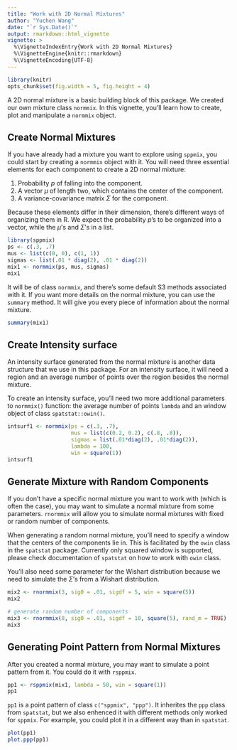 ```yaml
---
title: "Work with 2D Normal Mixtures"
author: "Yuchen Wang"
date: "`r Sys.Date()`"
output: rmarkdown::html_vignette
vignette: >
  %\VignetteIndexEntry{Work with 2D Normal Mixtures}
  %\VignetteEngine{knitr::rmarkdown}
  %\VignetteEncoding{UTF-8}
---
```

```r
library(knitr)
opts_chunk$set(fig.width = 5, fig.height = 4)
```
A 2D normal mixture is a basic building block of this package. We created our 
own mixture class ```normmix```. In this vignette, you'll learn how to create, 
plot and manipulate a ```normmix``` object.


## Create Normal Mixtures
If you have already had a mixture you want to explore using ```sppmix```, you could start by creating a ```normmix``` object with it. You will need three essential elements for each component to create a 2D normal mixture:

1. Probability $p$ of falling into the component.
2. A vector $\mu$ of length two, which contains the center of the component.
3. A variance-covariance matrix $\Sigma$ for the component.

Because these elements differ in their dimension, there's different ways of organizing them in R. We expect the probability $p$'s to be organized into a vector, while the $\mu$'s and $\Sigma$'s in a list.

```r
library(sppmix)
ps <- c(.3, .7)
mus <- list(c(0, 0), c(1, 1))
sigmas <- list(.01 * diag(2), .01 * diag(2))
mix1 <- normmix(ps, mus, sigmas)
mix1
```


It will be of class ```normmix```, and there's some default S3 methods associated with it. If you want more details on the normal mixture, you can use the ```summary``` method. It will give you every piece of information about the normal mixture. 

```r
summary(mix1)
```

## Create Intensity surface
An intensity surface generated from the normal mixture is another data structure that we use in this package. For an intensity surface, it will need a region and an average number of points over the region besides the normal mixture.

To create an intensity surface, you'll need two more additional parameters to  ```normmix()``` function: the average number of points ```lambda``` and an window object of class ```spatstat::owin()```. 

```r
intsurf1 <- normmix(ps = c(.3, .7),
                    mus = list(c(0.2, 0.2), c(.8, .8)),
                    sigmas = list(.01*diag(2), .01*diag(2)),
                    lambda = 100,
                    win = square(1))
intsurf1

```



## Generate Mixture with Random Components
If you don't have a specific normal mixture you want to work with (which is often the case), you may want to simulate a normal mixture from some parameters. ```rnormmix``` will allow you to simulate normal mixtures with fixed or random number of components.

When generating a random normal mixture, you'll need to specify a window that the centers of the components lie in. This is facilitated by the ```owin``` class in the ```spatstat``` package. Currently only squared window is supported, please check documentation of ```spatstat``` on how to work with ```owin``` class.

You'll also need some parameter for the Wishart distribution because we need to simulate the $\Sigma$'s from a Wishart distribution.

```r
mix2 <- rnormmix(3, sig0 = .01, sigdf = 5, win = square(5))
mix2

# generate random number of components
mix3 <- rnormmix(8, sig0 = .01, sigdf = 10, square(5), rand_m = TRUE)
mix3
```


## Generating Point Pattern from Normal Mixtures
After you created a normal mixture, you may want to simulate a point pattern from it. You could do it with ```rsppmix```. 

```r
pp1 <- rsppmix(mix1, lambda = 50, win = square(1))
pp1
```


```pp1``` is a point pattern of class ``` c("sppmix", "ppp")```. It inherites the ```ppp``` class from ```spatstat```, but we also enhenced it with different methods only worked for ```sppmix```. For example, you could plot it in a different way than in ```spatstat```.

```r
plot(pp1)
plot.ppp(pp1)
```






